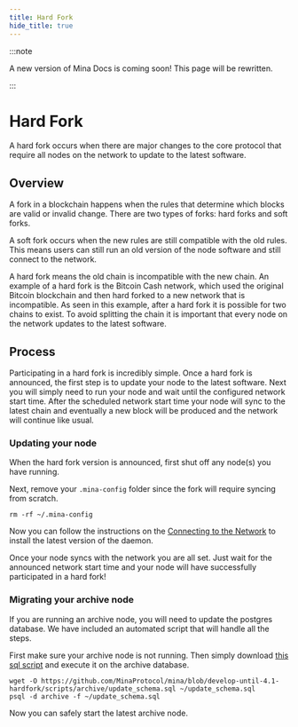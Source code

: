 ```yaml
---
title: Hard Fork
hide_title: true
---
```


:::note

A new version of Mina Docs is coming soon! This page will be rewritten.

:::

# Hard Fork

A hard fork occurs when there are major changes to the core protocol that require all nodes on the network to update to the latest software.

## Overview

A fork in a blockchain happens when the rules that determine which blocks are valid or invalid change. There are two types of forks: hard forks and soft forks.

A soft fork occurs when the new rules are still compatible with the old rules. This means users can still run an old version of the node software and still connect to the network.

A hard fork means the old chain is incompatible with the new chain. An example of a hard fork is the Bitcoin Cash network, which used the original Bitcoin blockchain and then hard forked to a new network that is incompatible. As seen in this example, after a hard fork it is possible for two chains to exist. To avoid splitting the chain it is important that every node on the network updates to the latest software.

## Process

Participating in a hard fork is incredibly simple. Once a hard fork is announced, the first step is to update your node to the latest software. Next you will simply need to run your node and wait until the configured network start time. After the scheduled network start time your node will sync to the latest chain and eventually a new block will be produced and the network will continue like usual.

### Updating your node

When the hard fork version is announced, first shut off any node(s) you have running.

Next, remove your `.mina-config` folder since the fork will require syncing from scratch.

```
rm -rf ~/.mina-config
```

Now you can follow the instructions on the [Connecting to the Network](connecting) to install the latest version of the daemon.

Once your node syncs with the network you are all set. Just wait for the announced network start time and your node will have successfully participated in a hard fork!

### Migrating your archive node

If you are running an archive node, you will need to update the postgres database. We have included an automated script that will handle all the steps.

First make sure your archive node is not running. Then simply download [this sql script](https://github.com/MinaProtocol/mina/blob/develop-until-4.1-hardfork/scripts/archive/update_schema.sql) and execute it on the archive database.

```
wget -O https://github.com/MinaProtocol/mina/blob/develop-until-4.1-hardfork/scripts/archive/update_schema.sql ~/update_schema.sql
psql -d archive -f ~/update_schema.sql
```

Now you can safely start the latest archive node.

